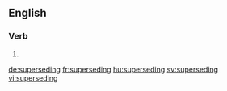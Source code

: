 ==English==

===Verb===
{{head|en}}

# {{present participle of|supersede|lang=en}}

[[de:superseding]]
[[fr:superseding]]
[[hu:superseding]]
[[sv:superseding]]
[[vi:superseding]]
